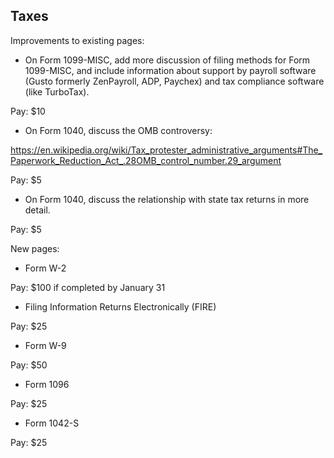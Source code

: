 == Taxes ==

Improvements to existing pages:

* On Form 1099-MISC, add more discussion of filing methods for Form 1099-MISC, and include information about support by payroll software (Gusto formerly ZenPayroll, ADP, Paychex) and tax compliance software (like TurboTax).

Pay: $10

* On Form 1040, discuss the OMB controversy:

https://en.wikipedia.org/wiki/Tax_protester_administrative_arguments#The_Paperwork_Reduction_Act_.28OMB_control_number.29_argument

Pay: $5

* On Form 1040, discuss the relationship with state tax returns in more detail.

Pay: $5

New pages:

* Form W-2

Pay: $100 if completed by January 31

* Filing Information Returns Electronically (FIRE)

Pay: $25

* Form W-9

Pay: $50

* Form 1096

Pay: $25

* Form 1042-S

Pay: $25